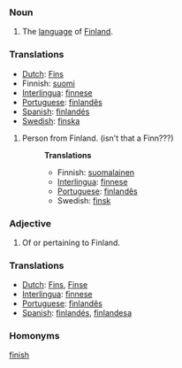 ===Noun===
# The [[language]] of [[Finland]].

===Translations===
*[[Dutch]]: [[Fins]]
*Finnish: [[suomi]]
*[[Interlingua]]: [[finnese]]
*[[Portuguese]]: [[finlandês]]
*[[Spanish]]: [[finlandés]]
*[[Swedish]]: [[finska]] 

# Person from Finland. (isn't that a Finn???)
#:'''Translations'''
#:*Finnish: [[suomalainen]]
#:*[[Interlingua]]: [[finnese]]
#:*[[Portuguese]]: [[finlandês]]
#:*Swedish: [[finsk]]

===Adjective===
# Of or pertaining to Finland.
===Translations===
*[[Dutch]]: [[Fins]], [[Finse]]
*[[Interlingua]]: [[finnese]]
*[[Portuguese]]: [[finlandês]]
*[[Spanish]]: [[finlandés]], [[finlandesa]]

===Homonyms===

[[finish]]